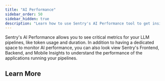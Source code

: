 ```yaml
---
title: "AI Performance"
sidebar_order: 50
sidebar_hidden: true
description: "Learn how to use Sentry's AI Performance tool to get insights into things that may be affecting your application health, including critical LLM metrics."
---
```


<Include name="feature-limited-on-team-retention.mdx" />

Sentry's AI Performance allows you to see critical metrics for your LLM pipelines, like token usage and duration. In addition to having a dedicated space to monitor AI performance, you can also look view Sentry's Frontend, Backend, and Mobile Insights to understand the performance of the applications running your pipelines.

## Learn More

<PageGrid />
